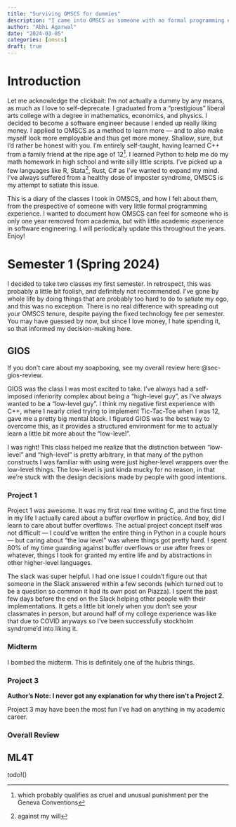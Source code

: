 ```yaml
---
title: "Surviving OMSCS for dummies"
description: "I came into OMSCS as someone with no formal programming experience. Here are the reviews of the classes I took."
author: "Abhi Agarwal"
date: "2024-03-05"
categories: [omscs]
draft: true
---
```


# Introduction

Let me acknowledge the clickbait: I'm not actually a dummy by any means, as much as I love to self-deprecate. I graduated from a "prestigious" liberal arts college with a degree in mathematics, economics, and physics. I decided to become a software engineer because I ended up really liking money. I applied to OMSCS as a method to learn more — and to also make myself look more employable and thus get more money. Shallow, sure, but I'd rather be honest with you. I'm entirely self-taught, having learned C++ from a family friend at the ripe age of 12^[which probably qualifies as cruel and unusual punishment per the Geneva Conventions]. I learned Python to help me do my math homework in high school and write silly little scripts. I've picked up a few languages like R, Stata^[against my will], Rust, C# as I've wanted to expand my mind. I've always suffered from a healthy dose of imposter syndrome, OMSCS is my attempt to satiate this issue.

This is a diary of the classes I took in OMSCS, and how I felt about them, from the prespective of someone with very little formal programming experience. I wanted to document how OMSCS can feel for someone who is only one year removed from academia, but with little academic experience in software engineering. I will periodically update this throughout the years. Enjoy!

# Semester 1 (Spring 2024)

I decided to take two classes my first semester. In retrospect, this was probably a little bit foolish, and definitely not recommended. I've gone by whole life by doing things that are probably too hard to do to satiate my ego, and this was no exception. There is no real difference with spreading out your OMSCS tenure, despite paying the fixed technology fee per semester. You may have guessed by now, but since I love money, I hate spending it, so that informed my decision-making here. 

## GIOS

If you don't care about my soapboxing, see my overall review here @sec-gios-review. 

GIOS was the class I was most excited to take. I've always had a self-imposed inferiority complex about being a "high-level guy", as I've always wanted to be a "low-level guy". I think my negative first experience with C++, where I nearly cried trying to implement Tic-Tac-Toe when I was 12, gave me a pretty big mental block. I figured GIOS was the best way to overcome this, as it provides a structured environment for me to actually learn a little bit more about the "low-level".

I was right! This class helped me realize that the distinction between "low-level" and "high-level" is pretty arbitrary, in that many of the python constructs I was familiar with using were just higher-level wrappers over the low-level things. The low-level is just kinda mucky for no reason, in that we're stuck with the design decisions made by people with good intentions. 

### Project 1

Project 1 was awesome. It was my first real time writing C, and the first time in my life I actually cared about a buffer overflow in practice. And boy, did I learn to care about buffer overflows. The actual project concept itself was not difficult — I could've written the entire thing in Python in a couple hours — but caring about "the low level" was where things got pretty hard. I spent 80% of my time guarding against buffer overflows or use after frees or whatever, things I took for granted my entire life and by abstractions in other higher-level languages.

The slack was super helpful. I had one issue I couldn't figure out that someone in the Slack answered within a few seconds (which turned out to be a question so common it had its own post on Piazza). I spent the past few days before the end on the Slack helping other people with their implementations. It gets a little bit lonely when you don't see your classmates in person, but around half of my college experience was like that due to COVID anyways so I've been successfully stockholm syndrome'd into liking it. 

### Midterm

I bombed the midterm. This is definitely one of the hubris things. 

### Project 3
**Author's Note: I never got any explanation for why there isn't a Project 2.**

Project 3 may have been the most fun I've had on anything in my academic career. 

### Overall Review {#sec-gios-review}

## ML4T

todo!()
